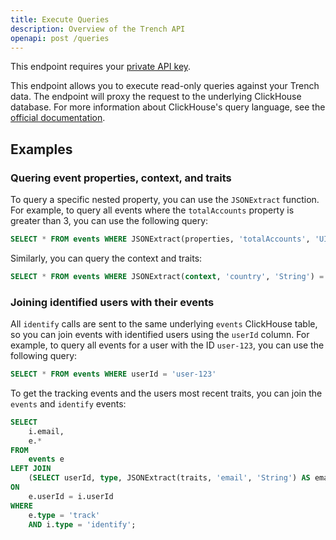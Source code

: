 ```yaml
---
title: Execute Queries
description: Overview of the Trench API
openapi: post /queries
---
```


<Info>This endpoint requires your [private API key](/api-reference/overview#authentication).</Info>

This endpoint allows you to execute read-only queries against your Trench data. 
The endpoint will proxy the request to the underlying ClickHouse database.
For more information about ClickHouse's query language, see the [official documentation](https://clickhouse.com/docs/en/sql-reference).

## Examples

### Quering event properties, context, and traits

To query a specific nested property, you can use the `JSONExtract` function. For example, to query all events where the `totalAccounts` property is greater than 3, you can use the following query:

```sql
SELECT * FROM events WHERE JSONExtract(properties, 'totalAccounts', 'UInt64') > 3
```

Similarly, you can query the context and traits:

```sql
SELECT * FROM events WHERE JSONExtract(context, 'country', 'String') = 'Denmark'
```

### Joining identified users with their events

All `identify` calls are sent to the same underlying `events` ClickHouse table, so you can join events with identified users using the `userId` column. For example, to query all events for a user with the ID `user-123`, you can use the following query:

```sql
SELECT * FROM events WHERE userId = 'user-123'
```

To get the tracking events and the users most recent traits, you can join the `events` and `identify` events:

```sql
SELECT 
    i.email,
    e.*
FROM 
    events e 
LEFT JOIN 
    (SELECT userId, type, JSONExtract(traits, 'email', 'String') AS email FROM events) i 
ON 
    e.userId = i.userId
WHERE 
    e.type = 'track' 
    AND i.type = 'identify';
```
